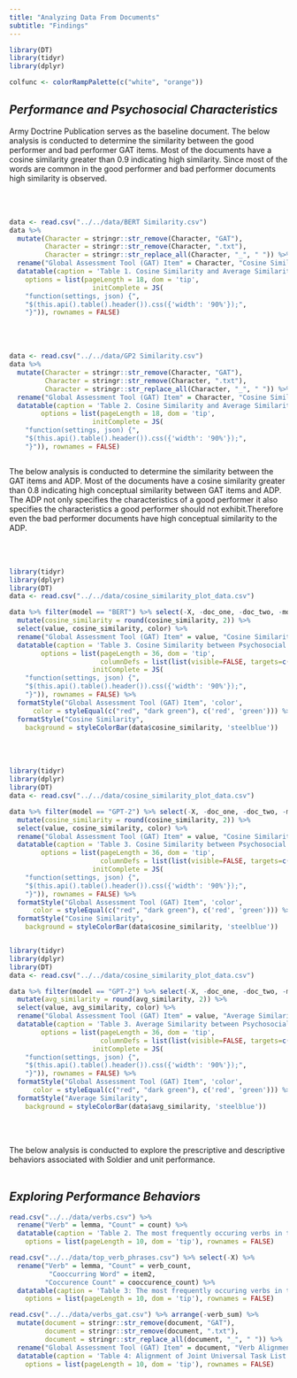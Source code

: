 ```yaml
---
title: "Analyzing Data From Documents"
subtitle: "Findings"
---
```


```r
library(DT)
library(tidyr)
library(dplyr)

colfunc <- colorRampPalette(c("white", "orange"))
```

## *Performance and Psychosocial Characteristics*

Army Doctrine Publication serves as the baseline document. 
The below analysis is conducted to determine the similarity between the good performer and bad performer GAT items. Most of the documents have a cosine similarity greater than 0.9 indicating high similarity. Since most of the words are common in the good performer and bad performer documents high similarity is observed.

<div>
<div class="column">
<p align="center" style= "margin-top: 50px;">
```r
data <- read.csv("../../data/BERT Similarity.csv") 
data %>% 
  mutate(Character = stringr::str_remove(Character, "GAT"),
         Character = stringr::str_remove(Character, ".txt"),
         Character = stringr::str_replace_all(Character, "_", " ")) %>%
  rename("Global Assessment Tool (GAT) Item" = Character, "Cosine Similarity" = Cosine.Similarity, "Average Similarity" = Average.Similarity) %>%
  datatable(caption = 'Table 1. Cosine Similarity and Average Similarity for Psychosocial Survey items from the GAT using BERT.',
    options = list(pageLength = 18, dom = 'tip',
                     initComplete = JS(
    "function(settings, json) {",
    "$(this.api().table().header()).css({'width': '90%'});",
    "}")), rownames = FALSE) 
```
</p>
</div>


<div class="column">
<p align="center" style= "margin-top: 50px;">
```r
data <- read.csv("../../data/GP2 Similarity.csv") 
data %>% 
  mutate(Character = stringr::str_remove(Character, "GAT"),
         Character = stringr::str_remove(Character, ".txt"),
         Character = stringr::str_replace_all(Character, "_", " ")) %>%
  rename("Global Assessment Tool (GAT) Item" = Character, "Cosine Similarity" = Cosine.Similarity, "Average Similarity" = Average.Similarity) %>%
  datatable(caption = 'Table 2. Cosine Similarity and Average Similarity for Psychosocial Survey items from the GAT using GPT-2.',
        options = list(pageLength = 18, dom = 'tip',
                     initComplete = JS(
    "function(settings, json) {",
    "$(this.api().table().header()).css({'width': '90%'});",
    "}")), rownames = FALSE) 
```
</p>
</div>
</div>

<div style="clear: both">
The below analysis is conducted to determine the similarity between the GAT items and ADP. Most of the documents have a cosine similarity greater than 0.8 indicating high conceptual similarity between GAT items and ADP. The ADP not only specifies the characteristics of a good performer it also specifies the characteristics a good performer should not exhibit.Therefore even the bad performer documents have high conceptual similarity to the ADP. 
</div>
<div align= "center">

<div>
<div class="column">
<p align="center" style= "margin-top: 50px;">
```r
library(tidyr)
library(dplyr)
library(DT)
data <- read.csv("../../data/cosine_similarity_plot_data.csv") 

data %>% filter(model == "BERT") %>% select(-X, -doc_one, -doc_two, -model, -avg_similarity) %>% 
  mutate(cosine_similarity = round(cosine_similarity, 2)) %>%
  select(value, cosine_similarity, color) %>%
  rename("Global Assessment Tool (GAT) Item" = value, "Cosine Similarity" = cosine_similarity) %>%
  datatable(caption = 'Table 3. Cosine Similarity between Psychosocial Survey items from the GAT and ADP 6-22 Army Leadership and the Profession Using BERT.',
        options = list(pageLength = 36, dom = 'tip',
                       columnDefs = list(list(visible=FALSE, targets=c("color"))),
                     initComplete = JS(
    "function(settings, json) {",
    "$(this.api().table().header()).css({'width': '90%'});",
    "}")), rownames = FALSE) %>% 
  formatStyle("Global Assessment Tool (GAT) Item", 'color',
      color = styleEqual(c("red", "dark green"), c('red', 'green'))) %>%
  formatStyle("Cosine Similarity",
    background = styleColorBar(data$cosine_similarity, 'steelblue')) 
```
</p>
</div>

<div class="column">
<p align="center" style= "margin-top: 50px;">
```r
library(tidyr)
library(dplyr)
library(DT)
data <- read.csv("../../data/cosine_similarity_plot_data.csv") 

data %>% filter(model == "GPT-2") %>% select(-X, -doc_one, -doc_two, -model, -avg_similarity) %>% 
  mutate(cosine_similarity = round(cosine_similarity, 2)) %>%
  select(value, cosine_similarity, color) %>%
  rename("Global Assessment Tool (GAT) Item" = value, "Cosine Similarity" = cosine_similarity) %>%
  datatable(caption = 'Table 3. Cosine Similarity between Psychosocial Survey items from the GAT and ADP 6-22 Army Leadership and the Profession Using GPT-2',
        options = list(pageLength = 36, dom = 'tip',
                       columnDefs = list(list(visible=FALSE, targets=c("color"))),
                     initComplete = JS(
    "function(settings, json) {",
    "$(this.api().table().header()).css({'width': '90%'});",
    "}")), rownames = FALSE) %>% 
  formatStyle("Global Assessment Tool (GAT) Item", 'color',
      color = styleEqual(c("red", "dark green"), c('red', 'green'))) %>%
  formatStyle("Cosine Similarity",
    background = styleColorBar(data$cosine_similarity, 'steelblue'))
```
</p>
</div>
</div>

```r
library(tidyr)
library(dplyr)
library(DT)
data <- read.csv("../../data/cosine_similarity_plot_data.csv") 

data %>% filter(model == "GPT-2") %>% select(-X, -doc_one, -doc_two, -model, -cosine_similarity) %>% 
  mutate(avg_similarity = round(avg_similarity, 2)) %>%
  select(value, avg_similarity, color) %>%
  rename("Global Assessment Tool (GAT) Item" = value, "Average Similarity" = avg_similarity) %>%
  datatable(caption = 'Table 3. Average Similarity between Psychosocial Survey items from the GAT and ADP 6-22 Army Leadership and the Profession Using BERT and GPT-2',
        options = list(pageLength = 36, dom = 'tip',
                       columnDefs = list(list(visible=FALSE, targets=c("color"))),
                     initComplete = JS(
    "function(settings, json) {",
    "$(this.api().table().header()).css({'width': '90%'});",
    "}")), rownames = FALSE) %>% 
  formatStyle("Global Assessment Tool (GAT) Item", 'color',
      color = styleEqual(c("red", "dark green"), c('red', 'green'))) %>%
  formatStyle("Average Similarity",
    background = styleColorBar(data$avg_similarity, 'steelblue'))
```

</div>
<br>
<br>

The below analysis is conducted to explore the prescriptive and descriptive behaviors associated with Soldier and unit performance.
<br>
<br>

<div style="clear: both">

## *Exploring Performance Behaviors*

```r
read.csv("../../data/verbs.csv") %>% 
  rename("Verb" = lemma, "Count" = count) %>%
  datatable(caption = 'Table 2. The most frequently occuring verbs in the Joint Universal Task List.',
    options = list(pageLength = 10, dom = 'tip'), rownames = FALSE)

read.csv("../../data/top_verb_phrases.csv") %>% select(-X) %>%
  rename("Verb" = lemma, "Count" = verb_count,
          "Cooccurring Word" = item2, 
         "Coccurence Count" = cooccurence_count) %>%
  datatable(caption = 'Table 3: The most frequently occuring verbs in the Joint Universal Task List and the top five most frequently co-occuring words.',
    options = list(pageLength = 10, dom = 'tip'), rownames = FALSE)

read.csv("../../data/verbs_gat.csv") %>% arrange(-verb_sum) %>% 
  mutate(document = stringr::str_remove(document, "GAT"),
         document = stringr::str_remove(document, ".txt"),
         document = stringr::str_replace_all(document, "_", " ")) %>%
  rename("Global Assessment Tool (GAT) Item" = document, "Verb Alignment (Count)" = verb_count, "Verb Alignment (Weighted Count)" = verb_sum) %>%
  datatable(caption = 'Table 4: Alignment of Joint Universal Task List verbs with GAT Items by Count and by Weighted Count. Weighted count takes into account the frequency of the verb within the Joint Universal Task List as well as the number of words in the GAT Item.',
    options = list(pageLength = 10, dom = 'tip'), rownames = FALSE)
```

</div>